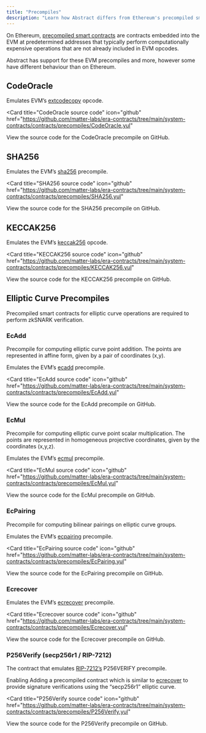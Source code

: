 ```yaml
---
title: "Precompiles"
description: "Learn how Abstract differs from Ethereum's precompiled smart contracts."
---
```


On Ethereum, [precompiled smart contracts](https://www.evm.codes/)
are contracts embedded into the EVM at predetermined addresses
that typically perform computationally expensive operations
that are not already included in EVM opcodes.

Abstract has support for these EVM precompiles and more, however some
have different behaviour than on Ethereum.

## CodeOracle

Emulates EVM&rsquo;s [extcodecopy](https://www.evm.codes/#3c?fork=cancun) opcode.

<Card
  title="CodeOracle source code"
  icon="github"
  href="https://github.com/matter-labs/era-contracts/tree/main/system-contracts/contracts/precompiles/CodeOracle.yul"
>
  View the source code for the CodeOracle precompile on GitHub.
</Card>

## SHA256

Emulates the EVM&rsquo;s [sha256](https://www.evm.codes/precompiled#0x02?fork=cancun) precompile.

<Card
  title="SHA256 source code"
  icon="github"
  href="https://github.com/matter-labs/era-contracts/tree/main/system-contracts/contracts/precompiles/SHA256.yul"
>
  View the source code for the SHA256 precompile on GitHub.
</Card>

## KECCAK256

Emulates the EVM&rsquo;s [keccak256](https://www.evm.codes/#20?fork=cancun) opcode.

<Card
  title="KECCAK256 source code"
  icon="github"
  href="https://github.com/matter-labs/era-contracts/tree/main/system-contracts/contracts/precompiles/KECCAK256.yul"
>
  View the source code for the KECCAK256 precompile on GitHub.
</Card>

## Elliptic Curve Precompiles

Precompiled smart contracts for elliptic curve operations are required to perform zkSNARK verification.

### EcAdd

Precompile for computing elliptic curve point addition.
The points are represented in affine form, given by a pair of coordinates (x,y).

Emulates the EVM&rsquo;s [ecadd](https://www.evm.codes/precompiled#0x06?fork=cancun) precompile.

<Card
  title="EcAdd source code"
  icon="github"
  href="https://github.com/matter-labs/era-contracts/tree/main/system-contracts/contracts/precompiles/EcAdd.yul"
>
  View the source code for the EcAdd precompile on GitHub.
</Card>

### EcMul

Precompile for computing elliptic curve point scalar multiplication.
The points are represented in homogeneous projective coordinates, given by the coordinates (x,y,z).

Emulates the EVM&rsquo;s [ecmul](https://www.evm.codes/precompiled#0x07?fork=cancun) precompile.

<Card
  title="EcMul source code"
  icon="github"
  href="https://github.com/matter-labs/era-contracts/tree/main/system-contracts/contracts/precompiles/EcMul.yul"
>
  View the source code for the EcMul precompile on GitHub.
</Card>

### EcPairing

Precompile for computing bilinear pairings on elliptic curve groups.

Emulates the EVM&rsquo;s [ecpairing](https://www.evm.codes/precompiled#0x08?fork=cancun) precompile.

<Card
  title="EcPairing source code"
  icon="github"
  href="https://github.com/matter-labs/era-contracts/tree/main/system-contracts/contracts/precompiles/EcPairing.yul"
>
  View the source code for the EcPairing precompile on GitHub.
</Card>

### Ecrecover

Emulates the EVM&rsquo;s [ecrecover](https://www.evm.codes/precompiled#0x01?fork=cancun) precompile.

<Card
  title="Ecrecover source code"
  icon="github"
  href="https://github.com/matter-labs/era-contracts/tree/main/system-contracts/contracts/precompiles/Ecrecover.yul"
>
  View the source code for the Ecrecover precompile on GitHub.
</Card>

### P256Verify (secp256r1 / RIP-7212)

The contract that emulates [RIP-7212&rsquo;s](https://github.com/ethereum/RIPs/blob/master/RIPS/rip-7212.md) P256VERIFY precompile.

Enabling Adding a precompiled contract which is similar to [ecrecover](#ecrecover)
to provide signature verifications using the “secp256r1” elliptic curve.

<Card
  title="P256Verify source code"
  icon="github"
  href="https://github.com/matter-labs/era-contracts/tree/main/system-contracts/contracts/precompiles/P256Verify.yul"
>
  View the source code for the P256Verify precompile on GitHub.
</Card>

